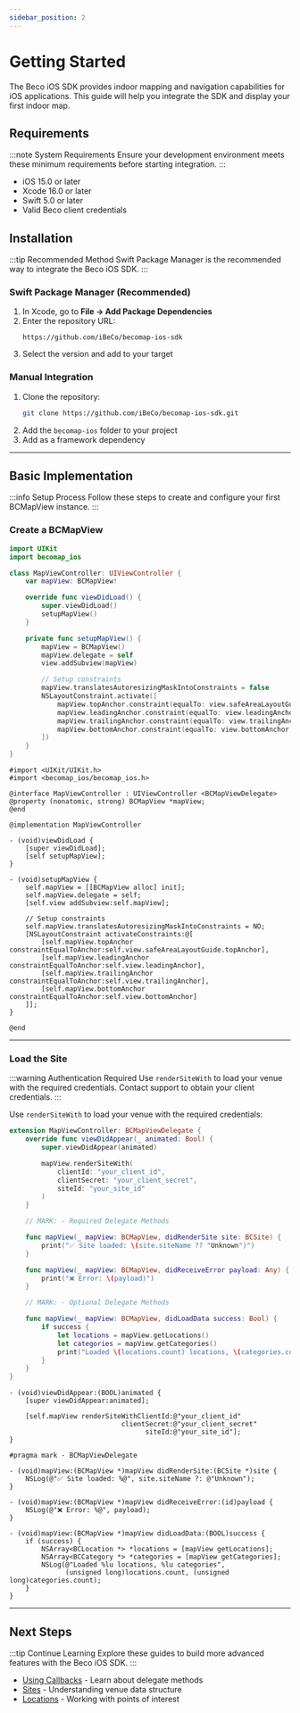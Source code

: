 ```yaml
---
sidebar_position: 2
---
```



# Getting Started

The Beco iOS SDK provides indoor mapping and navigation capabilities for iOS applications. This guide will help you integrate the SDK and display your first indoor map.

## Requirements

:::note System Requirements
Ensure your development environment meets these minimum requirements before starting integration.
:::

- iOS 15.0 or later
- Xcode 16.0 or later
- Swift 5.0 or later
- Valid Beco client credentials

## Installation

:::tip Recommended Method
Swift Package Manager is the recommended way to integrate the Beco iOS SDK.
:::

### Swift Package Manager (Recommended)

1. In Xcode, go to **File → Add Package Dependencies**
2. Enter the repository URL:
   ```
   https://github.com/iBeCo/becomap-ios-sdk
   ```
3. Select the version and add to your target

### Manual Integration

1. Clone the repository:
   ```bash
   git clone https://github.com/iBeCo/becomap-ios-sdk.git
   ```
2. Add the `becomap-ios` folder to your project
3. Add as a framework dependency

---

## Basic Implementation

:::info Setup Process
Follow these steps to create and configure your first BCMapView instance.
:::

### Create a BCMapView

<Tabs hasCode>
<TabItem value="swift" label="Swift">

```swift
import UIKit
import becomap_ios

class MapViewController: UIViewController {
    var mapView: BCMapView!

    override func viewDidLoad() {
        super.viewDidLoad()
        setupMapView()
    }

    private func setupMapView() {
        mapView = BCMapView()
        mapView.delegate = self
        view.addSubview(mapView)

        // Setup constraints
        mapView.translatesAutoresizingMaskIntoConstraints = false
        NSLayoutConstraint.activate([
            mapView.topAnchor.constraint(equalTo: view.safeAreaLayoutGuide.topAnchor),
            mapView.leadingAnchor.constraint(equalTo: view.leadingAnchor),
            mapView.trailingAnchor.constraint(equalTo: view.trailingAnchor),
            mapView.bottomAnchor.constraint(equalTo: view.bottomAnchor)
        ])
    }
}
```

</TabItem>
<TabItem value="objc" label="Objective-C">

```objc
#import <UIKit/UIKit.h>
#import <becomap_ios/becomap_ios.h>

@interface MapViewController : UIViewController <BCMapViewDelegate>
@property (nonatomic, strong) BCMapView *mapView;
@end

@implementation MapViewController

- (void)viewDidLoad {
    [super viewDidLoad];
    [self setupMapView];
}

- (void)setupMapView {
    self.mapView = [[BCMapView alloc] init];
    self.mapView.delegate = self;
    [self.view addSubview:self.mapView];

    // Setup constraints
    self.mapView.translatesAutoresizingMaskIntoConstraints = NO;
    [NSLayoutConstraint activateConstraints:@[
        [self.mapView.topAnchor constraintEqualToAnchor:self.view.safeAreaLayoutGuide.topAnchor],
        [self.mapView.leadingAnchor constraintEqualToAnchor:self.view.leadingAnchor],
        [self.mapView.trailingAnchor constraintEqualToAnchor:self.view.trailingAnchor],
        [self.mapView.bottomAnchor constraintEqualToAnchor:self.view.bottomAnchor]
    ]];
}

@end
```

</TabItem>
</Tabs>

---

### Load the Site

:::warning Authentication Required
Use `renderSiteWith` to load your venue with the required credentials. Contact support to obtain your client credentials.
:::

Use `renderSiteWith` to load your venue with the required credentials:

<Tabs hasCode>
<TabItem value="swift" label="Swift">

```swift
extension MapViewController: BCMapViewDelegate {
    override func viewDidAppear(_ animated: Bool) {
        super.viewDidAppear(animated)

        mapView.renderSiteWith(
            clientId: "your_client_id",
            clientSecret: "your_client_secret",
            siteId: "your_site_id"
        )
    }

    // MARK: - Required Delegate Methods

    func mapView(_ mapView: BCMapView, didRenderSite site: BCSite) {
        print("✅ Site loaded: \(site.siteName ?? "Unknown")")
    }

    func mapView(_ mapView: BCMapView, didReceiveError payload: Any) {
        print("❌ Error: \(payload)")
    }

    // MARK: - Optional Delegate Methods

    func mapView(_ mapView: BCMapView, didLoadData success: Bool) {
        if success {
            let locations = mapView.getLocations()
            let categories = mapView.getCategories()
            print("Loaded \(locations.count) locations, \(categories.count) categories")
        }
    }
}
```

</TabItem>
<TabItem value="objc" label="Objective-C">

```objc
- (void)viewDidAppear:(BOOL)animated {
    [super viewDidAppear:animated];

    [self.mapView renderSiteWithClientId:@"your_client_id"
                            clientSecret:@"your_client_secret"
                                  siteId:@"your_site_id"];
}

#pragma mark - BCMapViewDelegate

- (void)mapView:(BCMapView *)mapView didRenderSite:(BCSite *)site {
    NSLog(@"✅ Site loaded: %@", site.siteName ?: @"Unknown");
}

- (void)mapView:(BCMapView *)mapView didReceiveError:(id)payload {
    NSLog(@"❌ Error: %@", payload);
}

- (void)mapView:(BCMapView *)mapView didLoadData:(BOOL)success {
    if (success) {
        NSArray<BCLocation *> *locations = [mapView getLocations];
        NSArray<BCCategory *> *categories = [mapView getCategories];
        NSLog(@"Loaded %lu locations, %lu categories",
              (unsigned long)locations.count, (unsigned long)categories.count);
    }
}
```

</TabItem>
</Tabs>

---

## Next Steps

:::tip Continue Learning
Explore these guides to build more advanced features with the Beco iOS SDK.
:::

- [Using Callbacks](./using_callbacks) - Learn about delegate methods
- [Sites](./sites) - Understanding venue data structure
- [Locations](./locations) - Working with points of interest
